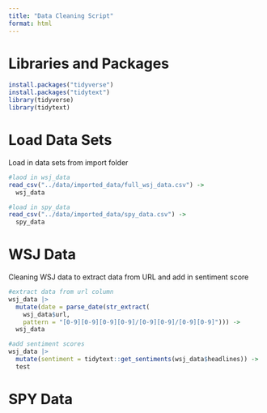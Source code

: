 ```yaml
---
title: "Data Cleaning Script"
format: html
---
```


# Libraries and Packages

```r
install.packages("tidyverse")
install.packages("tidytext")
library(tidyverse)
library(tidytext)
```

# Load Data Sets

Load in data sets from import folder

```r
#laod in wsj_data
read_csv("../data/imported_data/full_wsj_data.csv") ->
  wsj_data

#load in spy_data
read_csv("../data/imported_data/spy_data.csv") ->
  spy_data

```

# WSJ Data

Cleaning WSJ data to extract data from URL and add in sentiment score

```r
#extract data from url column
wsj_data |>
  mutate(date = parse_date(str_extract(
    wsj_data$url, 
    pattern = "[0-9][0-9][0-9][0-9]/[0-9][0-9]/[0-9][0-9]"))) ->
  wsj_data

#add sentiment scores
wsj_data |>
  mutate(sentiment = tidytext::get_sentiments(wsj_data$headlines)) ->
  test
```

# SPY Data
